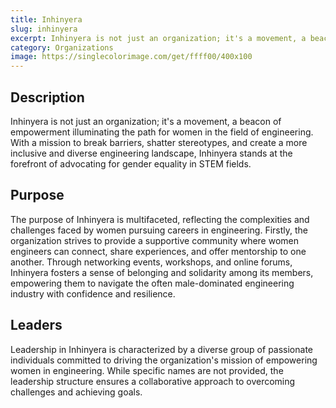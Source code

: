 ```yaml
---
title: Inhinyera
slug: inhinyera
excerpt: Inhinyera is not just an organization; it's a movement, a beacon of empowerment illuminating the path for women in the field of engineering.
category: Organizations
image: https://singlecolorimage.com/get/ffff00/400x100
---
```


## Description
Inhinyera is not just an organization; it's a movement, a beacon of empowerment illuminating the path for women in the field of engineering. With a mission to break barriers, shatter stereotypes, and create a more inclusive and diverse engineering landscape, Inhinyera stands at the forefront of advocating for gender equality in STEM fields.

## Purpose
The purpose of Inhinyera is multifaceted, reflecting the complexities and challenges faced by women pursuing careers in engineering. Firstly, the organization strives to provide a supportive community where women engineers can connect, share experiences, and offer mentorship to one another. Through networking events, workshops, and online forums, Inhinyera fosters a sense of belonging and solidarity among its members, empowering them to navigate the often male-dominated engineering industry with confidence and resilience.

## Leaders
Leadership in Inhinyera is characterized by a diverse group of passionate individuals committed to driving the organization's mission of empowering women in engineering. While specific names are not provided, the leadership structure ensures a collaborative approach to overcoming challenges and achieving goals.

